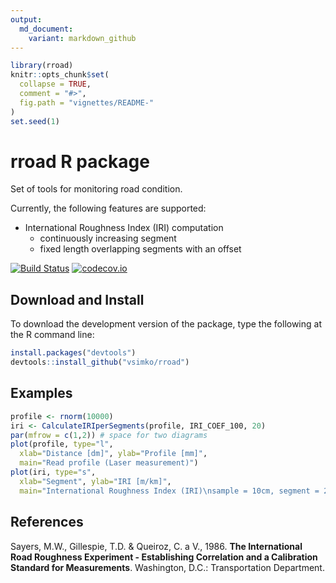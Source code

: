 ```yaml
---
output:
  md_document:
    variant: markdown_github
---
```

<!-- README.md is generated from README.Rmd. Please edit that file -->
```r
library(rroad)
knitr::opts_chunk$set(
  collapse = TRUE,
  comment = "#>",
  fig.path = "vignettes/README-"
)
set.seed(1)
```

# rroad R package
Set of tools for monitoring road condition.

Currently, the following features are supported:

  - International Roughness Index (IRI) computation
    - continuously increasing segment
    - fixed length overlapping segments with an offset

[![Build Status](https://travis-ci.org/vsimko/rroad.svg)](https://travis-ci.org/vsimko/rroad)
[![codecov.io](https://codecov.io/github/vsimko/rroad/coverage.svg?branch=master)](https://codecov.io/github/vsimko/rroad?branch=master)

## Download and Install

To download the development version of the package, type the following at the R command line:
```r
install.packages("devtools")
devtools::install_github("vsimko/rroad")
```

## Examples

```r
profile <- rnorm(10000)
iri <- CalculateIRIperSegments(profile, IRI_COEF_100, 20)
par(mfrow = c(1,2)) # space for two diagrams
plot(profile, type="l",
  xlab="Distance [dm]", ylab="Profile [mm]",
  main="Read profile (Laser measurement)")
plot(iri, type="s",
  xlab="Segment", ylab="IRI [m/km]",
  main="International Roughness Index (IRI)\nsample = 10cm, segment = 20m")
```

## References

<a id="Sayers1986"/>
Sayers, M.W., Gillespie, T.D. & Queiroz, C. a V., 1986.
**The International Road Roughness Experiment - Establishing Correlation and a Calibration Standard for Measurements**.
Washington, D.C.: Transportation Department.
